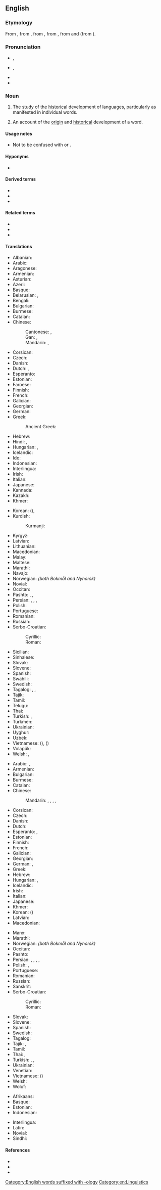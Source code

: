 {{selfref|For etymology on Wiktionary, see [[Wiktionary:Etymology]].}}
==English==

===Etymology===
From {{der|en|enm|-}} , from {{der|en|fro|ethimologie}}, from {{der|en|la|etymologia}}, from {{der|en|grc|ἐτυμολογία}}, from {{m|grc|ἔτυμον||true sense}} and {{m|grc|-λογία||study of}} (from {{m|grc|λόγος||word; explanation}}).

===Pronunciation===
* {{a|RP}} {{enPR|ĕt"ə-mŏl'ə-jē}}, {{IPA|/ˌɛt.ɪˈmɒl.ə.dʒi/|lang=en}}
* {{a|GenAm}} {{enPR|ĕt"ə-mŏl'ə-jē}}, {{IPA|/ˌɛtəˈmɑlədʒi/|lang=en}}
* {{hyphenation|e|ty|mo|lo|gy|lang=en}}
* {{rhymes|ɒlədʒi|lang=en}}

===Noun===
{{wikipedia}}
{{seeCites|pos=right}}
{{en-noun|etymologies}}

# {{lb|en|uncountable}} The study of the [[historical]] development of languages, particularly as manifested in individual words.
# {{lb|en|countable}} An account of the [[origin]] and [[historical]] development of a word.

====Usage notes====
* Not to be confused with {{m|en|entomology||the study of insects}} or {{m|en|etiology||the study of causes or origins}}.

====Hyponyms====
* {{l|en|onomastics}}

====Derived terms====
* {{l|en|etymological}}
* {{l|en|folk etymology}}
* {{l|en|popular etymology}}

====Related terms====
* {{l|en|etymon}}
* {{l|en|etymologist}}
* {{l|en|etymologize}}

====Translations====
{{trans-top|study of the historical development of languages, particularly of individual words}}
* Albanian: {{t+|sq|etimologji|f}}
* Arabic: {{t|ar|تَأْثِيل|m}}
* Aragonese: {{t|an|etimolochía|f}}
* Armenian: {{t+|hy|ստուգաբանություն}}
* Asturian: {{t+|ast|etimoloxía|f}}
* Azeri: {{t|az|etimologiya}}
* Basque: {{t|eu|etimologia}}
* Belarusian: {{t|be|этымало́гія|f}}, {{t|be|этымалёгія|f|sc=Cyrl}} {{qualifier|taraškievica}}
* Bengali: {{t|bn|শব্দতত্ত্ব|tr=śôbdôtôttbô|sc=Beng}}<!--the 2nd "b" is silent ("śôbdôtôttô") but not 100% if it needs to be transliterated; atitarev-->
* Bulgarian: {{t+|bg|етимоло́гия|f|sc=Cyrl}}
* Burmese: {{t+|my|ဗျုပ္ပတ်}}
* Catalan: {{t+|ca|etimologia|f}}
* Chinese:
*: Cantonese: {{t|yue|語源學|sc=Hani}}, {{t|yue|语源学|tr=jyu5 jyun4 hok6|sc=Hani}}
*: Gan: {{t|gan|語源學|sc=Hani}}, {{t|gan|语源学|tr=ngi3 ngion4 hok6|sc=Hani}}
*: Mandarin: {{t+|cmn|語源學|sc=Hani}}, {{t+|cmn|语源学|tr=yǔyuánxué|sc=Hani}}
* Corsican: {{t+|co|etimulugia|f}}
* Czech: {{t+|cs|etymologie|f}}
* Danish: {{t+|da|etymologi|c}}
* Dutch: {{t+|nl|etymologie|f}}, {{t+|nl|woordherkomst|f}}
* Esperanto: {{t|eo|etimologio}}
* Estonian: {{t|et|etümoloogia}}
* Faroese: {{t|fo|orðaupprunafrøði|f}}
* Finnish: {{t+|fi|etymologia}}
* French: {{t+|fr|étymologie|f}}
* Galician: {{t+|gl|etimoloxía|f}}
* Georgian: {{t+|ka|ეტიმოლოგია}}
* German: {{t+|de|Etymologie|f}}
* Greek: {{t+|el|ετυμολογία|f}}
*: Ancient Greek: {{t|grc|ἐτυμολογία|f}}
* Hebrew: {{t+|he|אֵטִימוֹלוֹגְיָה|f|tr=etimológya}}
* Hindi: {{t|hi|व्युत्पत्ति|f}}, {{t|hi|व्युत्पत्तिशास्त्र|m}}
* Hungarian: {{t+|hu|etimológia}}, {{t+|hu|szófejtés}}
* Icelandic: {{t+|is|orðsifjafræði|f}}
* Ido: {{t+|io|etimologio}}
* Indonesian: {{t+|id|etimologi}}
* Interlingua: {{t+|ia|etymologia}}
* Irish: {{t|ga|sanasaíocht|f}}
* Italian: {{t+|it|etimologia|f}}
* Japanese: {{t|ja|語源学|tr=ごげんがく, gogengaku}}
* Kannada: {{t+|kn|ಪದದ ಹಿನ್ನೆಲೆ|sc=Knda}}
* Kazakh: {{t|kk|этимология}}
* Khmer: {{t|km|និរុត្តិសាស្ត្រ|sc=Khmr|tr=nirutte saah}}
{{trans-mid}}
* Korean: {{t+|ko|어원학}} ({{t|ko|語源學|sc=Hani}}), {{t+|ko|어원}}
* Kurdish:
*: Kurmanji: {{t+|kmr|bêjenasî|f}}
* Kyrgyz: {{t+|ky|этимология}}
* Latvian: {{t+|lv|etimoloģija|f}}
* Lithuanian: {{t+|lt|etimologija}}
* Macedonian: {{t|mk|етимоло́гија|f}}
* Malay: {{t+|ms|etimologi}}
* Maltese: {{t+|mt|etimoloġija|f}}
* Marathi: {{t|mr|व्युत्पत्तीशास्त्र|n|sc=Deva}}
* Navajo: {{t|nv|bizhiʼígíí}}
* Norwegian: {{t+|no|etymologi|m}} ''(both Bokmål and Nynorsk)''
* Novial: {{t|nov|etimologia}}
* Occitan: {{t+|oc|etimologia|f}}
* Pashto: {{t|ps|اشتقاق پوهنه|f|tr=ešteqãqрohǝ́na}}, {{t|ps|فقه اللغت|f|tr=fiqolluǧát}}, {{t|ps|ګړيستنه|f|tr=gǝṛyastǝ́na}}
* Persian: {{t+|fa|ریشه‌شناسی|tr=riše-šenâsi}}, {{t+|fa|واژه‌پژوهی|tr=vâže-pažuhi}}, {{t+|fa|علم اشتقاق|tr=elm-e ešteqâq}}, {{t|fa|اتیمولوژی|tr=etimoloži}}
* Polish: {{t+|pl|etymologia|f}}
* Portuguese: {{t+|pt|etimologia|f}}
* Romanian: {{t+|ro|etimologie|f}}
* Russian: {{t+|ru|этимоло́гия|f}}
* Serbo-Croatian:
*: Cyrillic: {{t|sh|етимологија|f|sc=Cyrl}}
*: Roman: {{t+|sh|etimologija|f}}
* Sicilian: {{t+|scn|etimoluggìa|f}}
* Sinhalese: {{t|si|නිරුක්ති විද්‍යාව}}
* Slovak: {{t+|sk|etymológia|f}}
* Slovene: {{t+|sl|etimologija|f}}
* Spanish: {{t+|es|etimología|f}}
* Swahili: {{t|sw|etimolojia}}
* Swedish: {{t+|sv|etymologi|c}}
* Tagalog: {{t|tl|palamuhatan}}, {{t|tl|panuysuyan}}, {{t+|tl|etimolohiya}}
* Tajik: {{t+|tg|этимология}}
* Tamil: {{t+|ta|சொற்பிறப்பியல்|sc=Taml}}
* Telugu: {{t+|te|వ్యుత్పత్తి}}
* Thai: {{t|th|ศัพทมูลวิทยา}}
* Turkish: {{t+|tr|köken bilimi}}, {{t+|tr|etimoloji}}
* Turkmen: {{t|tk|etimologiýa}}
* Ukrainian: {{t+|uk|етимоло́гія|f}}
* Uyghur: {{t|ug|ئېتمولوگىيە}}
* Uzbek: {{t+|uz|etimologiya}}
* Vietnamese: {{t+|vi|từ nguyên học}} ({{t|vi|詞源學|sc=Hani}}), {{t+|vi|từ nguyên}} ({{t|vi|詞源|sc=Hani}})
* Volapük: {{t+|vo|tümolog}}
* Welsh: {{t+|cy|geirdarddiad|m}}, {{t|cy|geirdarddeg|f}}
{{trans-bottom}}

{{trans-top|account of the origin and historical development of a word}}
* Arabic: {{t|ar|إِشْتِقَاق|m}}, {{t|ar|تَأْثِيل|m}}
* Armenian: {{t+|hy|ստուգաբանություն}}
* Bulgarian: {{t+|bg|етимоло́гия|f|sc=Cyrl}}
* Burmese: {{t+|my|ဗျုပ္ပတ်}}
* Catalan: {{t+|ca|etimologia|f}}
* Chinese:
*: Mandarin: {{t+|cmn|詞源|sc=Hani}}, {{t+|cmn|词源|tr=cíyuán|sc=Hani}}, {{t+|cmn|語源|sc=Hani}}, {{t+|cmn|语源|tr=yǔyuán|sc=Hani}}, {{t+|cmn|字源|tr=zìyuán|sc=Hani}}
* Corsican: {{t+|co|etimulugia|f}}
* Czech: {{t+|cs|etymologie|f}}
* Danish: {{t+|da|etymologi|c}}
* Dutch: {{t+|nl|etymologie|f}}
* Esperanto: {{t|eo|etimo}}, {{t|eo|vortodeveno}}
* Estonian: {{t|et|etümoloogia}}
* Finnish: {{t+|fi|etymologia}}
* French: {{t+|fr|étymologie|f}}
* Galician: {{t+|gl|etimoloxía|f}}
* Georgian: {{t+|ka|ეტიმოლოგია}}
* German: {{t+|de|Etymologie|f}}, {{t|de|Wortherkunft|f}}
* Greek: {{t+|el|ετυμολογία|f}}
* Hebrew: {{t+|he|גיזרון|m|tr=gizarón|alt=גיזרון \ גִּזָּרוֹן}}
* Hungarian: {{t+|hu|etimológia}}, {{t+|hu|szófejtés}}
* Icelandic: {{t|is|orðsifjar|f-p}}
* Irish: {{t|ga|sanasaíocht|f}}
* Italian: {{t+|it|etimologia|f}}
* Japanese: {{t+|ja|語源|tr=ごげん, gogen}}
* Khmer: {{t|km|ដើមកំណើតពាក្យ|sc=Khmr|tr=daəm kɑmnaət piek}}
* Korean: {{t+|ko|어원}} ({{t+|ko|語源|sc=Hani}})
* Latvian: {{t+|lv|etimoloģija|f}}
* Macedonian: {{t|mk|етимологија|f}}
{{trans-mid}}
* Manx: {{t|gv|bun-ocklaght|f}}
* Marathi: {{t|mr|व्युत्पत्ती|f|sc=Deva}}
* Norwegian: {{t+|no|etymologi|m}} ''(both Bokmål and Nynorsk)''
* Occitan: {{t+|oc|etimologia|f}}
* Pashto: {{t+|ps|اشتقاق|m|tr=ešteqãq}}
* Persian: {{t+|fa|ریشه‌شناسی|tr=riše-šenâsi}}, {{t+|fa|واژه‌پژوهی|tr=vâže-pažuhi}}, {{t+|fa|علم اشتقاق|tr=elm-e ešteqâq}}, {{t|fa|اتیمولوژی|tr=etimoloži}}, {{t+|fa|اشتقاق|tr=ešteqâq}}
* Polish: {{t+|pl|etymologia|f}}, {{t+|pl|źródłosłów|m-in}}
* Portuguese: {{t+|pt|etimologia|f}}
* Romanian: {{t+|ro|etimologie|f}}
* Russian: {{t+|ru|этимоло́гия|f}}
* Sanskrit: {{t|sa|व्युत्तपत्ति|f|alt=व्युत्तपत्तिः}}
* Serbo-Croatian:
*: Cyrillic: {{t|sh|етимологија|f|sc=Cyrl}}
*: Roman: {{t+|sh|etimologija|f}}
* Slovak: {{t+|sk|etymológia|f}}
* Slovene: {{t+|sl|etimologija|f}}
* Spanish: {{t+|es|etimología|f}}
* Swedish: {{t+|sv|etymologi|c}}
* Tagalog: {{t+|tl|etimolohiya}}
* Tajik: {{t|tg|иштиқоқ}}, {{t+|tg|этимология}}
* Tamil: {{t+|ta|சொற்பிறப்பியல்|sc=Taml}}
* Thai: {{t|th|ศัพทมูล}}, {{t+|th|รากศัพท์}}
* Turkish: {{t+|tr|köken bilimi}}, {{t+|tr|etimoloji}}, {{t|tr|köken bilgisi}}
* Ukrainian: {{t+|uk|етимоло́гія|f}}
* Venetian: {{t+|vec|etimoƚoxìa|f}}
* Vietnamese: {{t+|vi|từ nguyên}} ({{t|vi|詞源|sc=Hani}})
* Welsh: {{t+|cy|tarddiad|m}}
* Wolof: {{t+|wo|gongikubaat}}
{{trans-bottom}}

{{checktrans-top}}
* Afrikaans: {{t+check|af|etimologie}}
* Basque: {{t-check|eu|etimologia}}
* Estonian: {{t-check|et|etümoloogia}}
* Indonesian: {{t+check|id|etimologi}}
{{trans-mid}}
* Interlingua: {{t-check|ia|etymologia}}
* Latin: {{t-check|la|etymologia|f}}
* Novial: {{t-check|nov|etimologia}}
* Sindhi: {{t-check|sd|بڻڀياس|alt=بُڻڀياسُ|m|tr=bunn bhiyaasu|sc=sd-Arab}}
{{trans-bottom}}

====References====
* {{R:American Heritage 2000|etymology}}
* {{R:Dictionary.com|etymology}}
* {{R:WordNet 2003|etymology}}

[[Category:English words suffixed with -ology]]
[[Category:en:Linguistics]]